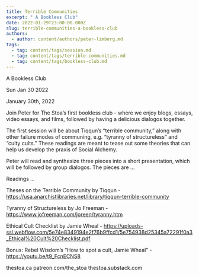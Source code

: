 ```yaml
---
title: Terrible Communities
excerpt: " A Bookless Club"
date: 2022-01-29T23:00:00.000Z
slug: terrible-communities-a-bookless-club
authors:
  - author: content/authors/peter-limberg.md
tags:
  - tag: content/tags/session.md
  - tag: content/tags/terrible-communities.md
  - tag: content/tags/bookless-club.md
---
```




 A Bookless Club

Sun Jan 30 2022

January 30th, 2022

Join Peter for The Stoa’s first bookless club - where we enjoy blogs, essays, video essays, and films, followed by having a delicious dialogos together.

The first session will be about Tiqqun’s “terrible community,” along with other failure modes of communing, e.g. “tyranny of structureless” and “culty cults.” These readings are meant to tease out some theories that can help us develop the praxis of Social Alchemy.

Peter will read and synthesize three pieces into a short presentation, which will be followed by group dialogos. The pieces are …

Readings …

Theses on the Terrible Community by Tiqqun - https://usa.anarchistlibraries.net/library/tiqqun-terrible-community

Tyranny of Structureless by Jo Freeman - https://www.jofreeman.com/joreen/tyranny.htm

Ethical Cult Checklist by Jamie Wheal - https://uploads-ssl.webflow.com/5e74e8349194e2f76b9ffcd1/5e754938d25345a72291f0a3_Ethical%20Cult%20Checklist.pdf

Bonus: Rebel Wisdom’s “How to spot a cult, Jamie Wheal” - https://youtu.be/t9_FcnECNS8

thestoa.ca
patreon.com/the_stoa
thestoa.substack.com


